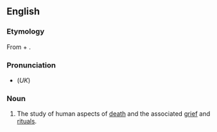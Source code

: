 ==English==
{{wikipedia}}
===Etymology===
From {{term|thanato-}} + {{term|-ology}}.

===Pronunciation===
*(''UK'') {{IPA|/θanəˈtɒlədʒi/}}

===Noun===
{{en-noun|-}}

#{{psychology}} The study of human aspects of [[death]] and the associated [[grief]] and [[ritual]]s.